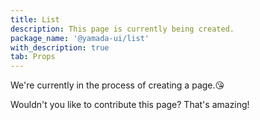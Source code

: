 ```yaml
---
title: List
description: This page is currently being created.
package_name: '@yamada-ui/list'
with_description: true
tab: Props
---
```


We're currently in the process of creating a page.😘

Wouldn't you like to contribute this page? That's amazing!
